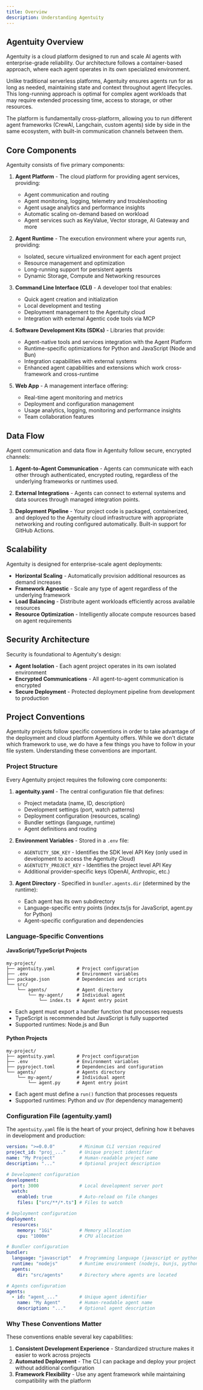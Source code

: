 ```yaml
---
title: Overview
description: Understanding Agentuity
---
```


## Agentuity Overview

Agentuity is a cloud platform designed to run and scale AI agents with enterprise-grade reliability. 
Our architecture follows a container-based approach, where each agent operates in its own specialized 
environment.

Unlike traditional serverless platforms, Agentuity ensures agents run for as long as needed,
maintaining state and context throughout agent lifecycles. This long-running approach is
optimal for complex agent workloads that may require extended processing time, access to storage, or other resources.

The platform is fundamentally cross-platform, allowing you to run different agent frameworks 
(CrewAI, Langchain, custom agents) side by side in the same ecosystem, with built-in communication 
channels between them.

## Core Components

Agentuity consists of five primary components:

1. **Agent Platform** - The cloud platform for providing agent services, providing:
   - Agent communication and routing
   - Agent monitoring, logging, telemetry and troubleshooting
   - Agent usage analytics and performance insights
   - Automatic scaling on-demand based on workload
   - Agent services such as KeyValue, Vector storage, AI Gateway and more

2. **Agent Runtime** - The execution environment where your agents run, providing:
   - Isolated, secure virtualized environment for each agent project
   - Resource management and optimization
   - Long-running support for persistent agents
   - Dynamic Storage, Compute and Networking resources

3. **Command Line Interface (CLI)** - A developer tool that enables:
   - Quick agent creation and initialization
   - Local development and testing
   - Deployment management to the Agentuity cloud
   - Integration with external Agentic code tools via MCP

4. **Software Development Kits (SDKs)** - Libraries that provide:
   - Agent-native tools and services integration with the Agent Platform
   - Runtime-specific optimizations for Python and JavaScript (Node and Bun)
   - Integration capabilities with external systems
   - Enhanced agent capabilities and extensions which work cross-framework and cross-runtime

4. **Web App** - A management interface offering:
   - Real-time agent monitoring and metrics
   - Deployment and configuration management
   - Usage analytics, logging, monitoring and performance insights
   - Team collaboration features

## Data Flow

Agent communication and data flow in Agentuity follow secure, encrypted channels:

1. **Agent-to-Agent Communication** - Agents can communicate with each other through authenticated, encrypted routing, 
regardless of the underlying frameworks or runtimes used.

2. **External Integrations** - Agents can connect to external systems and data sources through managed 
integration points.

3. **Deployment Pipeline** - Your project code is packaged, containerized, and deployed to the Agentuity 
cloud infrastructure with appropriate networking and routing configured automatically. Built-in support for GitHub Actions.

## Scalability

Agentuity is designed for enterprise-scale agent deployments:

- **Horizontal Scaling** - Automatically provision additional resources as demand increases
- **Framework Agnostic** - Scale any type of agent regardless of the underlying framework
- **Load Balancing** - Distribute agent workloads efficiently across available resources
- **Resource Optimization** - Intelligently allocate compute resources based on agent requirements

## Security Architecture

Security is foundational to Agentuity's design:

- **Agent Isolation** - Each agent project operates in its own isolated environment
- **Encrypted Communications** - All agent-to-agent communication is encrypted
- **Secure Deployment** - Protected deployment pipeline from development to production

## Project Conventions

Agentuity projects follow specific conventions in order to take advantage of the deployment and cloud platform Agentuity offers. While we don't dictate which framework to use, we do have a few things you have to follow in your file system. Understanding these conventions are important.

### Project Structure

Every Agentuity project requires the following core components:

1. **agentuity.yaml** - The central configuration file that defines:
   - Project metadata (name, ID, description)
   - Development settings (port, watch patterns)
   - Deployment configuration (resources, scaling)
   - Bundler settings (language, runtime)
   - Agent definitions and routing

2. **Environment Variables** - Stored in a `.env` file:
   - `AGENTUITY_SDK_KEY` - Identifies the SDK level API Key (only used in development to access the Agentuity Cloud)
   - `AGENTUITY_PROJECT_KEY` - Identifies the project level API Key
   - Additional provider-specific keys (OpenAI, Anthropic, etc.)

3. **Agent Directory** - Specified in `bundler.agents.dir` (determined by the runtime):
   - Each agent has its own subdirectory
   - Language-specific entry points (index.ts/js for JavaScript, agent.py for Python)
   - Agent-specific configuration and dependencies

### Language-Specific Conventions

#### JavaScript/TypeScript Projects

```
my-project/
├── agentuity.yaml        # Project configuration
├── .env                  # Environment variables
├── package.json          # Dependencies and scripts
└── src/
    └── agents/           # Agent directory
        └── my-agent/     # Individual agent
            └── index.ts  # Agent entry point
```

- Each agent must export a handler function that processes requests
- TypeScript is recommended but JavaScript is fully supported
- Supported runtimes: Node.js and Bun

#### Python Projects

```
my-project/
├── agentuity.yaml        # Project configuration
├── .env                  # Environment variables
├── pyproject.toml        # Dependencies and configuration
└── agents/               # Agents directory
    └── my-agent/         # Individual agent
        └── agent.py      # Agent entry point
```

- Each agent must define a `run()` function that processes requests
- Supported runtimes: Python and uv (for dependency management)

### Configuration File (agentuity.yaml)

The `agentuity.yaml` file is the heart of your project, defining how it behaves in development and production:

```yaml
version: ">=0.0.0"         # Minimum CLI version required
project_id: "proj_..."     # Unique project identifier
name: "My Project"         # Human-readable project name
description: "..."         # Optional project description

# Development configuration
development:
  port: 3000               # Local development server port
  watch:
    enabled: true          # Auto-reload on file changes
    files: ["src/**/*.ts"] # Files to watch

# Deployment configuration
deployment:
  resources:
    memory: "1Gi"          # Memory allocation
    cpu: "1000m"           # CPU allocation

# Bundler configuration
bundler:
  language: "javascript"   # Programming language (javascript or python)
  runtime: "nodejs"        # Runtime environment (nodejs, bunjs, python, uv)
  agents:
    dir: "src/agents"      # Directory where agents are located

# Agents configuration
agents:
  - id: "agent_..."        # Unique agent identifier
    name: "My Agent"       # Human-readable agent name
    description: "..."     # Optional agent description
```

### Why These Conventions Matter

These conventions enable several key capabilities:

1. **Consistent Development Experience** - Standardized structure makes it easier to work across projects
2. **Automated Deployment** - The CLI can package and deploy your project without additional configuration
3. **Framework Flexibility** - Use any agent framework while maintaining compatibility with the platform
